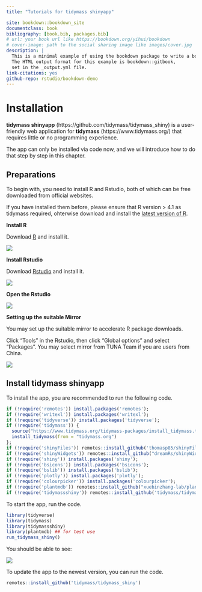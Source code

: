 ```yaml
--- 
title: "Tutorials for tidymass shinyapp"

site: bookdown::bookdown_site
documentclass: book
bibliography: [book.bib, packages.bib]
# url: your book url like https://bookdown.org/yihui/bookdown
# cover-image: path to the social sharing image like images/cover.jpg
description: |
  This is a minimal example of using the bookdown package to write a book.
  The HTML output format for this example is bookdown::gitbook,
  set in the _output.yml file.
link-citations: yes
github-repo: rstudio/bookdown-demo
---
```


# Installation

**tidymass shinyapp** (https://github.com/tidymass/tidymass_shiny) is a user-friendly web application for **tidymass** (https://www.tidymass.org/) that requires little or no programming experience.

The app can only be installed via code now, and we will introduce how to do that step by step in this chapter.

## Preparations

To begin with, you need to install R and Rstudio, both of which can be free downloaded from official websites.

If you have installed them before, please ensure that R version > 4.1 as tidymass required, ohterwise download and install the [latest version of R](https://cran.r-project.org/mirrors.html).

**Install R**

Download [R](https://www.r-project.org/) and install it. 

![](figures/R_install.png)

**Install Rstudio**

Download [Rstudio](https://posit.co/download/rstudio-desktop/#download) and install it.

![](figures/Rstudio_install.png)

**Open the Rstudio**

![](figures/Rstudio.png)

**Setting up the suitable Mirror**

You may set up the suitable mirror to accelerate R package downloads.

Click "Tools" in the Rstudio, then click "Global options" and select "Packages". You may select mirror from TUNA Team if you are users from China.

![](figures/mirror.png)

## Install tidymass shinyapp

To install the app, you are recommended to run the following code.

```r
if (!require('remotes')) install.packages('remotes');
if (!require('writexl')) install.packages('writexl');
if (!require('tidyverse')) install.packages('tidyverse');
if (!require('tidymass')) {
  source("https://www.tidymass.org/tidymass-packages/install_tidymass.txt");
  install_tidymass(from = "tidymass.org")
};
if (!require('shinyFiles')) remotes::install_github('thomasp85/shinyFiles');
if (!require('shinyWidgets')) remotes::install_github("dreamRs/shinyWidgets");
if (!require('shiny')) install.packages('shiny');
if (!require('bsicons')) install.packages('bsicons');
if (!require('bslib')) install.packages('bslib');
if (!require('plotly')) install.packages('plotly');
if (!require('colourpicker')) install.packages('colourpicker');
if (!require('plantmdb')) remotes::install_github("xuebinzhang-lab/plantmdb")  ## plant metabolomics database. for test use.
if (!require('tidymassshiny')) remotes::install_github('tidymass/tidymass_shiny')

```

To start the app, run the code.

```r
library(tidyverse)
library(tidymass)
library(tidymassshiny)
library(plantmdb) ## for test use
run_tidymass_shiny()
```

You should be able to see:

![](figures/shinyapp.png)

To update the app to the newest version, you can run the code.

```r
remotes::install_github('tidymass/tidymass_shiny')
```

